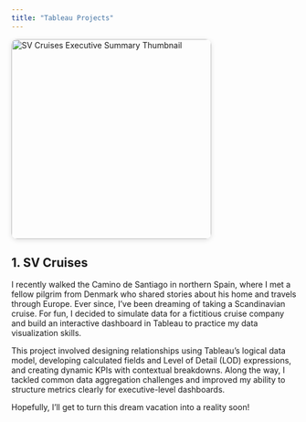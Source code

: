 ```yaml
---
title: "Tableau Projects"
---
```


<a href="https://public.tableau.com/views/sv_cruises_workbook2/Dashboard" target="_blank"> <img src="https://public.tableau.com/static/images/sv/sv_cruises_workbook2/Dashboard/1.png" alt="SV Cruises Executive Summary Thumbnail" style="width: 350px; border-radius: 10px; box-shadow: 0 2px 8px rgba(0,0,0,0.12);"/> </a>

## 1. SV Cruises

I recently walked the Camino de Santiago in northern Spain, where I met a fellow pilgrim from Denmark who shared stories about his home and travels through Europe. Ever since, I’ve been dreaming of taking a Scandinavian cruise. For fun, I decided to simulate data for a fictitious cruise company and build an interactive dashboard in Tableau to practice my data visualization skills.

This project involved designing relationships using Tableau’s logical data model, developing calculated fields and Level of Detail (LOD) expressions, and creating dynamic KPIs with contextual breakdowns. Along the way, I tackled common data aggregation challenges and improved my ability to structure metrics clearly for executive-level dashboards.

Hopefully, I’ll get to turn this dream vacation into a reality soon!
